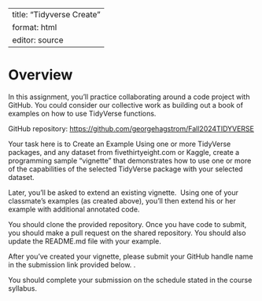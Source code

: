 
---
title: "Tidyverse Create"
format: html
editor: source
---

# Overview

In this assignment, you’ll practice collaborating around a code project with GitHub. 
You could consider our collective work as building out a book of examples on how to use TidyVerse functions.

GitHub repository: [https://github.com/georgehagstrom/Fall2024TIDYVERSE](https://github.com/georgehagstrom/Fall2024TIDYVERSE)

Your task here is to Create an Example Using one or more TidyVerse packages, and any dataset from fivethirtyeight.com or Kaggle, 
create a programming sample “vignette” that demonstrates how to use one or more of the capabilities of the selected TidyVerse package with your selected dataset.

Later, you'll be asked to extend an existing vignette.&nbsp;&nbsp;Using one of your classmate’s examples (as created above), you'll then extend his or her example with additional annotated code. 

You should clone the provided repository. Once you have code to submit, you should make a pull request on the shared repository. You should also update the README.md file with your example.

After you’ve created your vignette, please submit your GitHub handle name in the submission link provided below. .

You should complete your submission on the schedule stated in the course syllabus.




